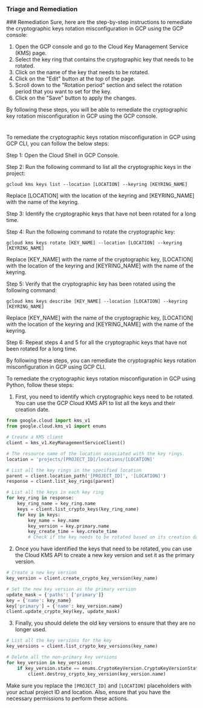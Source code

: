 
### Triage and Remediation
<Tabs>
<Tab title='Remediation'>
### Remediation

<AccordionGroup>
<Accordion title='Using Console' defaultOpen='true'>
Sure, here are the step-by-step instructions to remediate the cryptographic keys rotation misconfiguration in GCP using the GCP console:

1. Open the GCP console and go to the Cloud Key Management Service (KMS) page.
2. Select the key ring that contains the cryptographic key that needs to be rotated.
3. Click on the name of the key that needs to be rotated.
4. Click on the "Edit" button at the top of the page.
5. Scroll down to the "Rotation period" section and select the rotation period that you want to set for the key.
6. Click on the "Save" button to apply the changes.

By following these steps, you will be able to remediate the cryptographic key rotation misconfiguration in GCP using the GCP console.

#
</Accordion>

<Accordion title='Using CLI'>
To remediate the cryptographic keys rotation misconfiguration in GCP using GCP CLI, you can follow the below steps:

Step 1: Open the Cloud Shell in GCP Console.

Step 2: Run the following command to list all the cryptographic keys in the project:

```
gcloud kms keys list --location [LOCATION] --keyring [KEYRING_NAME]
```

Replace [LOCATION] with the location of the keyring and [KEYRING_NAME] with the name of the keyring.

Step 3: Identify the cryptographic keys that have not been rotated for a long time.

Step 4: Run the following command to rotate the cryptographic key:

```
gcloud kms keys rotate [KEY_NAME] --location [LOCATION] --keyring [KEYRING_NAME]
```

Replace [KEY_NAME] with the name of the cryptographic key, [LOCATION] with the location of the keyring and [KEYRING_NAME] with the name of the keyring.

Step 5: Verify that the cryptographic key has been rotated using the following command:

```
gcloud kms keys describe [KEY_NAME] --location [LOCATION] --keyring [KEYRING_NAME]
```

Replace [KEY_NAME] with the name of the cryptographic key, [LOCATION] with the location of the keyring and [KEYRING_NAME] with the name of the keyring.

Step 6: Repeat steps 4 and 5 for all the cryptographic keys that have not been rotated for a long time.

By following these steps, you can remediate the cryptographic keys rotation misconfiguration in GCP using GCP CLI.
</Accordion>

<Accordion title='Using Python'>
To remediate the cryptographic keys rotation misconfiguration in GCP using Python, follow these steps:

1. First, you need to identify which cryptographic keys need to be rotated. You can use the GCP Cloud KMS API to list all the keys and their creation date.

```python
from google.cloud import kms_v1
from google.cloud.kms_v1 import enums

# Create a KMS client
client = kms_v1.KeyManagementServiceClient()

# The resource name of the location associated with the key rings.
location = 'projects/[PROJECT_ID]/locations/[LOCATION]'

# List all the key rings in the specified location
parent = client.location_path('[PROJECT_ID]', '[LOCATION]')
response = client.list_key_rings(parent)

# List all the keys in each key ring
for key_ring in response:
    key_ring_name = key_ring.name
    keys = client.list_crypto_keys(key_ring_name)
    for key in keys:
        key_name = key.name
        key_version = key.primary.name
        key_create_time = key.create_time
        # Check if the key needs to be rotated based on its creation date
```

2. Once you have identified the keys that need to be rotated, you can use the Cloud KMS API to create a new key version and set it as the primary version.

```python
# Create a new key version
key_version = client.create_crypto_key_version(key_name)

# Set the new key version as the primary version
update_mask = {'paths': ['primary']}
key = {'name': key_name}
key['primary'] = {'name': key_version.name}
client.update_crypto_key(key, update_mask)
```

3. Finally, you should delete the old key versions to ensure that they are no longer used.

```python
# List all the key versions for the key
key_versions = client.list_crypto_key_versions(key_name)

# Delete all the non-primary key versions
for key_version in key_versions:
    if key_version.state == enums.CryptoKeyVersion.CryptoKeyVersionState.ENABLED and not key_version.name.endswith('primary'):
        client.destroy_crypto_key_version(key_version.name)
```

Make sure you replace the `[PROJECT_ID]` and `[LOCATION]` placeholders with your actual project ID and location. Also, ensure that you have the necessary permissions to perform these actions.
</Accordion>

</AccordionGroup>
</Tab>
</Tabs>
